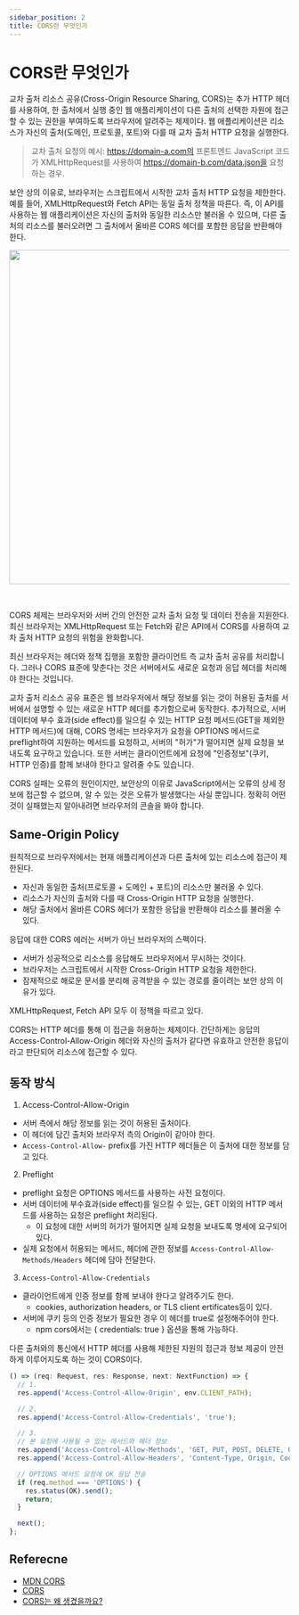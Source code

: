 ```yaml
---
sidebar_position: 2
title: CORS란 무엇인가
---
```



# CORS란 무엇인가

교차 출처 리소스 공유(Cross-Origin Resource Sharing, CORS)는
추가 HTTP 헤더를 사용하여, 한 출처에서 실행 중인 웹 애플리케이션이 다른
출처의 선택한 자원에 접근할 수 있는 권한을 부여하도록 브라우저에 알려주는
체제이다. 웹 애플리케이션은 리소스가 자신의 출처(도메인, 프로토콜, 포트)와
다를 때 교차 출처 HTTP 요청을 실행한다.

> 교차 출처 요청의 예시:
> https://domain-a.com의 프론트엔드 JavaScript 코드가
> XMLHttpRequest를 사용하여 https://domain-b.com/data.json을
> 요청하는 경우.

보안 상의 이유로, 브라우저는 스크립트에서 시작한 교차 출처 HTTP 요청을 제한한다.
예를 들어, XMLHttpRequest와 Fetch API는 동일 출처 정책을 따른다. 즉,
이 API를 사용하는 웹 애플리케이션은 자신의 출처와 동일한 리소스만 불러올 수
있으며, 다른 출처의 리소스를 불러오려면 그 출처에서 올바른 CORS 헤더를 포함한
응답을 반환해야 한다.

<Image
  src="https://user-images.githubusercontent.com/63354527/221099739-0b88943d-44db-4a0a-a967-4b606c8b00ac.png"
  referenceLink="https://user-images.githubusercontent.com/63354527/221099739-0b88943d-44db-4a0a-a967-4b606c8b00ac.png"
  width="600px"
/>

<br />

CORS 체제는 브라우저와 서버 간의 안전한 교차 출처 요청 및 데이터 전송을 지원한다.
최신 브라우저는 XMLHttpRequest 또는 Fetch와 같은 API에서 CORS를 사용하여
교차 출처 HTTP 요청의 위험을 완화합니다.

최신 브라우저는 헤더와 정책 집행을 포함한 클라이언트 측 교차 출처 공유를 처리합니다.
그러나 CORS 표준에 맞춘다는 것은 서버에서도 새로운 요청과 응답 헤더를 처리해야
한다는 것입니다.

교차 출처 리소스 공유 표준은 웹 브라우저에서 해당 정보를 읽는 것이 허용된 출처를
서버에서 설명할 수 있는 새로운 HTTP 헤더를 추가함으로써 동작한다. 추가적으로,
서버 데이터에 부수 효과(side effect)를 일으킬 수 있는 HTTP 요청 메서드(GET을 제외한 HTTP 메서드)에
대해, CORS 명세는 브라우저가 요청을 OPTIONS 메서드로 preflight하여 지원하는
메서드를 요청하고, 서버의 "허가"가 떨어지면 실제 요청을 보내도록 요구하고 있습니다.
또한 서버는 클라이언트에게 요청에 "인증정보"(쿠키, HTTP 인증)를 함께 보내야
한다고 알려줄 수도 있습니다.

CORS 실패는 오류의 원인이지만, 보안상의 이유로 JavaScript에서는 오류의 상세
정보에 접근할 수 없으며, 알 수 있는 것은 오류가 발생했다는 사실 뿐입니다. 정확히
어떤 것이 실패했는지 알아내려면 브라우저의 콘솔을 봐야 합니다.

## Same-Origin Policy

원칙적으로 브라우저에서는 현재 애플리케이션과 다른 출처에 있는 리소스에 접근이
제한된다.

- 자신과 동일한 출처(프로토콜 + 도메인 + 포트)의 리소스만 불러올 수 있다.
- 리소스가 자신의 출처와 다를 때 Cross-Origin HTTP 요청을 실행한다.
- 해당 출처에서 올바른 CORS 헤더가 포함한 응답을 반환해야 리소스를 불러올 수 있다.

응답에 대한 CORS 에러는 서버가 아닌 브라우저의 스펙이다.

- 서버가 성공적으로 리소스를 응답해도 브라우저에서 무시하는 것이다.
- 브라우저는 스크립트에서 시작한 Cross-Origin HTTP 요청을 제한한다.
- 잠재적으로 해로운 문서를 분리해 공격받을 수 있는 경로를 줄이려는 보안 상의 이유가 있다.

XMLHttpRequest, Fetch API 모두 이 정책을 따르고 있다.

CORS는 HTTP 헤더를 통해 이 접근을 허용하는 체제이다. 간단하게는 응답의
Access-Control-Allow-Origin 헤더와 자신의 출처가 같다면 유효하고
안전한 응답이라고 판단되어 리소스에 접근할 수 있다.

## 동작 방식

1. Access-Control-Allow-Origin

- 서버 측에서 해당 정보를 읽는 것이 허용된 출처이다.
- 이 헤더에 담긴 출처와 브라우저 측의 Origin이 같아야 한다.
- `Access-Control-Allow-` prefix를 가진 HTTP 헤더들은 이 출처에 대한 정보를 담고 있다.

2. Preflight

- preflight 요청은 OPTIONS 메서드를 사용하는 사전 요청이다.
- 서버 데이터에 부수효과(side effect)를 일으킬 수 있는, GET 이외의
  HTTP 메서드를 사용하는 요청은 preflight 처리된다.
  - 이 요청에 대한 서버의 허가가 떨어지면 실제 요청을 보내도록 명세에 요구되어 있다.
- 실제 요청에서 허용되는 메서드, 헤더에 관한 정보를 `Access-Control-Allow-Methods/Headers` 헤더에 담아 전달한다.

3. `Access-Control-Allow-Credentials`

- 클라이언트에게 인증 정보를 함께 보내야 한다고 알려주기도 한다.
  - cookies, authorization headers, or TLS client ertificates등이 있다.
- 서버에 쿠키 등의 인증 정보가 필요한 경우 이 헤더를 true로 설정해주어야 한다.
  - npm cors에서는 { credentials: true } 옵션을 통해 가능하다.

다른 출처와의 통신에서 HTTP 헤더를 사용해 제한된 자원의 접근과 정보 제공이 안전하게 이루어지도록 하는 것이 CORS이다.

```js
() => (req: Request, res: Response, next: NextFunction) => {
  // 1.
  res.append('Access-Control-Allow-Origin', env.CLIENT_PATH);

  // 2.
  res.append('Access-Control-Allow-Credentials', 'true');

  // 3.
  // 본 요청에 사용될 수 있는 메서드와 헤더 정보
  res.append('Access-Control-Allow-Methods', 'GET, PUT, POST, DELETE, OPTIONS');
  res.append('Access-Control-Allow-Headers', 'Content-Type, Origin, Cookies');

  // OPTIONS 메서드 요청에 OK 응답 전송
  if (req.method === 'OPTIONS') {
    res.status(OK).send();
    return;
  }

  next();
};
```

## Referecne

- [MDN CORS](https://developer.mozilla.org/ko/docs/Web/HTTP/CORS#preflighted_requests)
- [CORS](https://velog.io/@se030/CORS)
- [CORS는 왜 생겼을까요?](https://velog.io/@reum107/why-cors)
